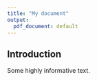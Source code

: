 ```yaml
---
title: "My document"
output: 
  pdf_document: default
---
```


Introduction
---

Some highly informative text.

